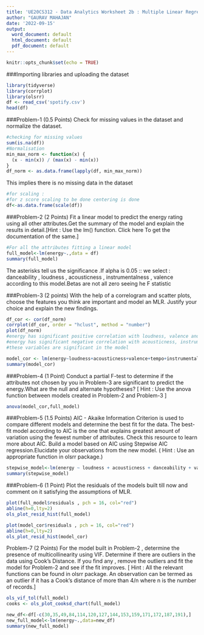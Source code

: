 ---
title: 'UE20CS312 - Data Analytics Worksheet 2b : Multiple Linear Regression'
author: "GAURAV MAHAJAN"
date: '2022-09-15'
output:
  word_document: default
  html_document: default
  pdf_document: default
---

```{r setup, include=FALSE}
knitr::opts_chunk$set(echo = TRUE)
```
###Importing libraries and uploading the dataset
```{r}
library(tidyverse)
library(corrplot)
library(olsrr)
df <- read_csv('spotify.csv')
head(df)
```

###Problem-1 (0.5 Points)
Check for missing values in the dataset and normalize the dataset.
```{r}
#checking for missing values
sum(is.na(df))
#Normalisation
min_max_norm <- function(x) {
  (x - min(x)) / (max(x) - min(x))
}
df_norm <- as.data.frame(lapply(df, min_max_norm))
```
This implies there is no missing data in the dataset
```{r}
#for scaling : 
#for z score scaling to be done centering is done
df<-as.data.frame(scale(df))
```

###Problem-2 (2 Points)
Fit a linear model to predict the energy rating using all other attributes.Get the summary of the model and
explain the results in detail.[Hint : Use the lm() function. Click here To get the documentation of the same.]
```{r}
#For all the attributes fitting a linear model
full_model<-lm(energy~.,data = df)
summary(full_model)
```
The asterisks tell us the significance .If alpha is 0.05 :: we select : danceability , loudness , acousticness , instrumentalness , valence according to this model.Betas are not all zero seeing he F statistic

###Problem-3 (2 points)
With the help of a correlogram and scatter plots, choose the features you think are important and model an
MLR. Justify your choice and explain the new findings.
```{r}
df_cor <- cor(df_norm)
corrplot(df_cor, order = "hclust", method = "number")
plot(df_norm)
#energy has significant positive correlation with loudness, valence and tempo
#energy has significant negative correlation with acousticness, instrumentalness
#these variables are significant in the model

model_cor <- lm(energy~loudness+acousticness+valence+tempo+instrumentalness, data=df_norm)
summary(model_cor)
```


###Problem-4 (1 Point)
Conduct a partial F-test to determine if the attributes not chosen by you in Problem-3 are significant to
predict the energy.What are the null and alternate hypotheses? [ Hint : Use the anova function between
models created in Problem-2 and Problem-3 ]
```{r}
anova(model_cor,full_model)
```


###Problem-5 (1.5 Points)
AIC - Akaike Information Criterion is used to compare different models and determine the best fit for the
data. The best-fit model according to AIC is the one that explains greatest amount of variation using the
fewest number of attributes. Check this resource to learn more about AIC.
Build a model based on AIC using Stepwise AIC regression.Elucidate your observations from the new model.
( Hint : Use an appropriate function in olsrr package.)
```{r}
stepwise_model<-lm(energy ~ loudness + acousticness + danceability + valence + instrumentalness + mode + key , data=df)
summary(stepwise_model)
```
###Problem-6 (1 Point)
Plot the residuals of the models built till now and comment on it satisfying the assumptions of MLR.
```{r}
plot(full_model$residuals , pch = 16, col="red")
abline(h=0,lty=2)
ols_plot_resid_hist(full_model)
```
```{r}
plot(model_cor$residuals , pch = 16, col="red")
abline(h=0,lty=2)
ols_plot_resid_hist(model_cor)
```

Problem-7 (2 Points)
For the model built in Problem-2 , determine the presence of multicollinearity using VIF. Determine if
there are outliers in the data using Cook’s Distance. If you find any , remove the outliers and fit the model
for Problem-2 and see if the fit improves. [ Hint : All the relevant functions can be found in olsrr package.
An observation can be termed as an outlier if it has a Cook’s distance of more than 4/n where n is the
number of records.]
```{r}
ols_vif_tol(full_model)
cooks <- ols_plot_cooksd_chart(full_model)
```
```{r}
new_df<-df[-c(30,35,49,84,114,120,127,144,153,159,171,172,187,191),]
new_full_model<-lm(energy~.,data=new_df)
summary(new_full_model)
```

